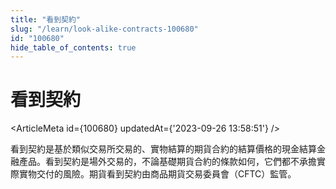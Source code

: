 ```yaml
---
title: "看到契約"
slug: "/learn/look-alike-contracts-100680"
id: "100680"
hide_table_of_contents: true
---
```



# 看到契約

<ArticleMeta id={100680} updatedAt={'2023-09-26 13:58:51'} />
<div className='border-solid border-b border-t-0 my-4 border-[var(--ifm-color-gray-300)]' />

看到契約是基於類似交易所交易的、實物結算的期貨合約的結算價格的現金結算金融產品。看到契約是場外交易的，不論基礎期貨合約的條款如何，它們都不承擔實際實物交付的風險。期貨看到契約由商品期貨交易委員會（CFTC）監管。
